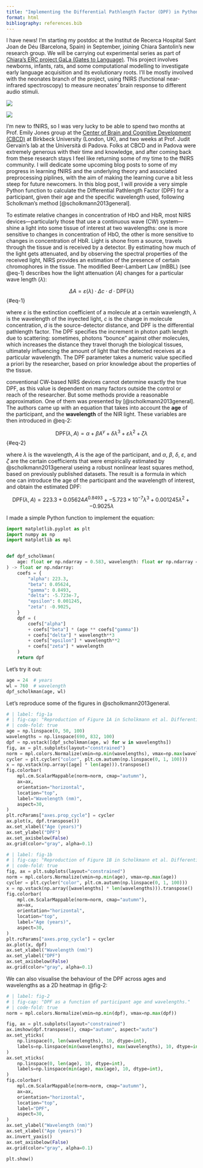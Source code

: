 ```yaml
---
title: "Implementing the Differential Pathlength Factor (DPF) in Python: the Scholkmann method"
format: html
bibliography: references.bib
---
```


I have news! I'm starting my postdoc at the Institut de Recerca Hospital Sant Joan de Déu (Barcelona, Spain) in September, joining Chiara Santolin's new research group. We will be carrying out experimental series as part of [Chiara's ERC project GaLa (Gates to Language)](https://www.upf.edu/web/mdm-dtic/news/-/asset_publisher/Q8isUSRyuEXA/content/chiara-santolin-obtains-an-erc-starting-grant-for-her-gala-project/maximized). This project involves newborns, infants, rats, and some computational modelling to investigate early language acquisition and its evolutionary roots. I'll be mostly involved with the neonates branch of the project, using fNIRS (functional near-infrared spectroscopy) to measure neonates' brain response to different audio stimuli.

::: {#fig-sjd layout-ncol=2}

![](logo-sjd.jpg)

![](hsjd.jpg)

:::


I'm new to fNIRS, so I was very lucky to be able to spend two months at Prof. Emily Jones group at the [Center of Brain and Cognitive Development (CBCD)](https://cbcd.bbk.ac.uk/) at Birkbeck University (London, UK), and two weeks at Prof. Judit Gervain's lab at the Università di Padova. Folks at CBCD and in Padova were extremely generous with their time and knowledge, and after coming back from these research stays I feel like returning some of my time to the fNIRS community. I will dedicate some upcoming blog posts to some of my progress in learning fNIRS and the underlying theory and associated preprocessing piplines, with the aim of making the learning curve a bit less steep for future newcomers. In this blog post, I will provide a very simple Python function to calculate the Differential Pathlength Factor (DPF) for a participant, given their age and the specific wavelength used, following Scholkman's method [@scholkmann2013general].

To estimate relative changes in concentration of HbO and HbR, most NIRS devices---particularly those that use a continuous wave (CW) system---shine a light into some tissue of interest at two wavelengths: one is more sensitive to changes in concentration of HbO, the other is more sensitive to changes in concentration of HbR. Light is shone from a source, travels through the tissue and is received by a detector. By estimating how much of the light gets attenuated, and by observing the spectral properties of the received light, NIRS provides an estimation of the presence of certain chromophores in the tissue. The modified Beer-Lambert Law (mBBL) (see @eq-1) describes how the light attenuation ($A$) changes for a particular wave length ($\lambda$):

$$
\Delta A = \varepsilon(\lambda) \cdot \Delta c \cdot d \cdot \text{DPF}(\lambda)
$$ {#eq-1}

where $\varepsilon$ is the extinction coefficient of a molecule at a certain wavelength, $\lambda$ is the wavelength of the inyected light, $c$ is the change in molecule concentration, $d$ is the source-detector distance, and $\text{DPF}$ is the differential pathlength factor. The DPF specifies the increment in photon path length due to scattering: sometimes, photons "bounce" against other molecules, which increases the distance they travel thorugh the biological tissues, ultimately influencing the amount of light that the detected receives at a particular wavelength. The DPF parameter takes a numeric value specified a priori by the researcher, based on prior knowledge about the properties of the tissue. 

conventional CW-based NIRS devices cannot determine exactly the true DPF, as this value is dependent on many factors outside the control or reach of the researcher. But some methods provide a reasonable approximation. One of them was presented by [@scholkmann2013general]. The authors came up with an equation that takes into account the **age** of the participant, and the **wavelength** of the NIR light. These variables are then introduced in @eq-2:

$$
\text{DPF} (\lambda, A)= \alpha + \beta A ^{\gamma} + \delta \lambda ^{3} + \varepsilon \lambda ^{2} + \zeta \lambda
$$ {#eq-2}

where $\lambda$ is the wavelength, $A$ is the age of the participant, and $\alpha$, $\beta$, $\delta$, $\varepsilon$, and $\zeta$ are the certain coefficients that were empirically estimated by @scholkmann2013general useing a robust nonlinear least squares method, based on previously published datasets. The result is a formula in which one can introduce the age of the participant and the wavelength of interest, and obtain the estimated DPF:

$$
\text{DPF} (\lambda, A)= 223.3 + 0.05624 A ^{0.8493} + −5.723 \times 10^{−7} \lambda ^{3} + 0.001245 \lambda ^{2} + −0.9025 \lambda
$$

I made a simple Python function to implement the equation:

```python
import matplotlib.pyplot as plt
import numpy as np
import matplotlib as mpl


def dpf_scholkman(
    age: float or np.ndarray = 0.583, wavelength: float or np.ndarray = 760
) -> float or np.ndarray:
    coefs = {
        "alpha": 223.3,
        "beta": 0.05624,
        "gamma": 0.8493,
        "delta": -5.723e-7,
        "epsilon": 0.001245,
        "zeta": -0.9025,
    }
    dpf = (
        coefs["alpha"]
        + coefs["beta"] * (age ** coefs["gamma"])
        + coefs["delta"] * wavelength**3
        + coefs["epsilon"] * wavelength**2
        + coefs["zeta"] * wavelength
    )
    return dpf
```

Let's try it out:

```python
age = 24  # years
wl = 760  # wavelength
dpf_scholkman(age, wl)
```


Let's reproduce some of the figures in @scholkmann2013general.


```python
# | label: fig-1a
# | fig-cap: "Reproduction of Figure 1A in Scholkmann et al. Differential pathlength as a function of the age of the participant  (X-axis) and the wavelength (Y-axis)."
# | code-fold: true
age = np.linspace(0, 50, 100)
wavelengths = np.linspace(690, 832, 100)
dpf = np.vstack([dpf_scholkman(age, w) for w in wavelengths])
fig, ax = plt.subplots(layout="constrained")
norm = mpl.colors.Normalize(vmin=np.min(wavelengths), vmax=np.max(wavelengths))
cycler = plt.cycler("color", plt.cm.autumn(np.linspace(0, 1, 100)))
x = np.vstack(np.array([age] * len(age))).transpose()
fig.colorbar(
    mpl.cm.ScalarMappable(norm=norm, cmap="autumn"),
    ax=ax,
    orientation="horizontal",
    location="top",
    label="Wavelength (nm)",
    aspect=30,
)
plt.rcParams["axes.prop_cycle"] = cycler
ax.plot(x, dpf.transpose())
ax.set_xlabel("Age (years)")
ax.set_ylabel("DPF")
ax.set_axisbelow(False)
ax.grid(color="gray", alpha=0.1)
```


```python
# | label: fig-1b
# | fig-cap: "Reproduction of Figure 1B in Scholkmann et al. Differential pathlength as a function of the wavelength (X-axis) and the age of the participant (Y-axis)."
# | code-fold: true
fig, ax = plt.subplots(layout="constrained")
norm = mpl.colors.Normalize(vmin=np.min(age), vmax=np.max(age))
cycler = plt.cycler("color", plt.cm.autumn(np.linspace(0, 1, 100)))
x = np.vstack(np.array([wavelengths] * len(wavelengths))).transpose()
fig.colorbar(
    mpl.cm.ScalarMappable(norm=norm, cmap="autumn"),
    ax=ax,
    orientation="horizontal",
    location="top",
    label="Age (years)",
    aspect=30,
)
plt.rcParams["axes.prop_cycle"] = cycler
ax.plot(x, dpf)
ax.set_xlabel("Wavelength (nm)")
ax.set_ylabel("DPF")
ax.set_axisbelow(False)
ax.grid(color="gray", alpha=0.1)
```


We can also visualise the behaviour of the DPF across ages and wavelengths as a 2D heatmap in @fig-2:

```python
# | label: fig-2
# | fig-cap: "DPF as a function of participant age and wavelengths."
# | code-fold: true
norm = mpl.colors.Normalize(vmin=np.min(dpf), vmax=np.max(dpf))

fig, ax = plt.subplots(layout="constrained")
ax.imshow(dpf.transpose(), cmap="autumn", aspect="auto")
ax.set_yticks(
    np.linspace(0, len(wavelengths), 10, dtype=int),
    labels=np.linspace(min(wavelengths), max(wavelengths), 10, dtype=int),
)
ax.set_xticks(
    np.linspace(0, len(age), 10, dtype=int),
    labels=np.linspace(min(age), max(age), 10, dtype=int),
)
fig.colorbar(
    mpl.cm.ScalarMappable(norm=norm, cmap="autumn"),
    ax=ax,
    orientation="horizontal",
    location="top",
    label="DPF",
    aspect=30,
)
ax.set_ylabel("Wavelength (nm)")
ax.set_xlabel("Age (years)")
ax.invert_yaxis()
ax.set_axisbelow(False)
ax.grid(color="gray", alpha=0.1)

plt.show()
```



